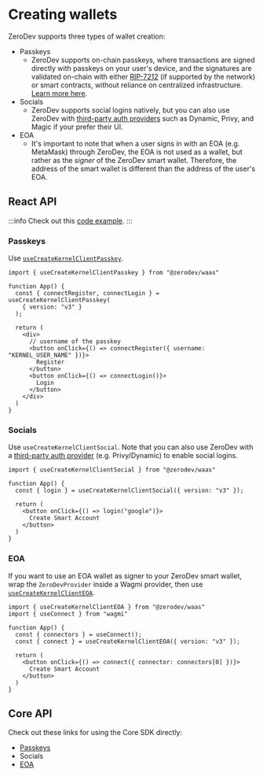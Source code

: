 # Creating wallets

ZeroDev supports three types of wallet creation:

- Passkeys
  - ZeroDev supports on-chain passkeys, where transactions are signed directly with passkeys on your user's device, and the signatures are validated on-chain with either [RIP-7212](https://github.com/ethereum/RIPs/blob/master/RIPS/rip-7212.md) (if supported by the network) or smart contracts, without reliance on centralized infrastructure.  [Learn more here](/sdk/advanced/passkeys).
- Socials
  - ZeroDev supports social logins natively, but you can also use ZeroDev with [third-party auth providers](/sdk/signers/intro) such as Dynamic, Privy, and Magic if your prefer their UI.
- EOA
  - It's important to note that when a user signs in with an EOA (e.g. MetaMask) through ZeroDev, the EOA is not used as a wallet, but rather as the *signer* of the ZeroDev smart wallet.  Therefore, the address of the smart wallet is different than the address of the user's EOA.

## React API

:::info
Check out this [code example](https://github.com/zerodevapp/waas-examples/tree/main/create-account).
:::

### Passkeys

Use [`useCreateKernelClientPasskey`](/react/use-create-kernelclient-passkey).

```tsx
import { useCreateKernelClientPasskey } from "@zerodev/waas"

function App() {
  const { connectRegister, connectLogin } = useCreateKernelClientPasskey(
    { version: "v3" }
  );

  return (
    <div>
      // username of the passkey
      <button onClick={() => connectRegister({ username: "KERNEL_USER_NAME" })}>
        Register
      </button>
      <button onClick={() => connectLogin()}>
        Login
      </button>
    </div>
  )
}

```

### Socials

Use `useCreateKernelClientSocial`.  Note that you can also use ZeroDev with a [third-party auth provider](/sdk/signers/intro) (e.g. Privy/Dynamic) to enable social logins.

```tsx
import { useCreateKernelClientSocial } from "@zerodev/waas"

function App() {
  const { login } = useCreateKernelClientSocial({ version: "v3" });

  return (
    <button onClick={() => login("google")}>
      Create Smart Account
    </button>
  )
}
```

### EOA

If you want to use an EOA wallet as signer to your ZeroDev smart wallet, wrap the `ZeroDevProvider` inside a Wagmi provider, then use [`useCreateKernelClientEOA`](/react/use-create-kernelclient-eoa).

```tsx
import { useCreateKernelClientEOA } from "@zerodev/waas"
import { useConnect } from "wagmi"

function App() {
  const { connectors } = useConnect();
  const { connect } = useCreateKernelClientEOA({ version: "v3" });

  return (
    <button onClick={() => connect({ connector: connectors[0] })}>
      Create Smart Account
    </button>
  )
}
```

## Core API

Check out these links for using the Core SDK directly:

- [Passkeys](/sdk/advanced/passkeys) 
- Socials
- [EOA](/sdk/core-api/create-account)
